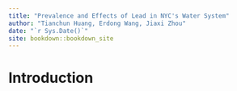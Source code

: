 ```yaml
--- 
title: "Prevalence and Effects of Lead in NYC's Water System"
author: "Tianchun Huang, Erdong Wang, Jiaxi Zhou"
date: "`r Sys.Date()`"
site: bookdown::bookdown_site
---
```


# Introduction

